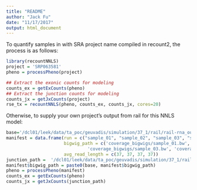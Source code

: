```yaml
---
title: "README"
author: "Jack Fu"
date: "11/17/2017"
output: html_document
---
```


To quantify samples in with SRA project name compiled in recount2, the process is as follows:

```r
library(recountNNLS)
project = 'SRP063581'
pheno = processPheno(project)

## Extract the exonic counts for modeling
counts_ex = getExCounts(pheno)
## Extract the junction counts for modeling
counts_jx = getJxCounts(project)
rse_tx = recountNNLS(pheno, counts_ex, counts_jx, cores=20)

```

Otherwise, to supply your own project's output from rail for this NNLS model:

```r
base='/dcl01/leek/data/ta_poc/geuvadis/simulation/37_1/rail/rail-rna_out/'
manifest = data.frame(run = c("sample_01", "sample_02", "sample_03", "sample_04"), 
                      bigwig_path = c('coverage_bigwigs/sample_01.bw', 'coverage_bigwigs/sample_02.bw', 
                               'coverage_bigwigs/sample_03.bw', 'coverage_bigwigs/sample_04.bw'),
                      avg_read_length = c(37, 37, 37, 37))
junction_path =  '/dcl01/leek/data/ta_poc/geuvadis/simulation/37_1/rail/rail-rna_out/cross_sample_results/junctions.tsv.gz'
manifest$bigwig_path = paste0(base, manifest$bigwig_path)
pheno = processPheno(manifest)
counts_ex = getExCounts(pheno)
counts_jx = getJxCounts(junction_path)


```
